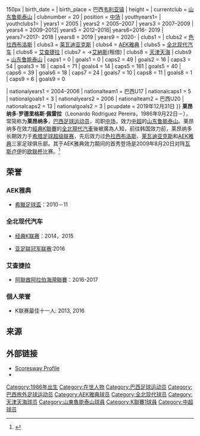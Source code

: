 {{noteTA|G1=Football}}
{{Infobox football biography
| name = 莱昂纳多
| fullname = 莱昂纳多·罗德里格斯·佩雷拉
| image = 레오나르두.jpg{{!}}150px
| birth_date  = {{birth date and age|1986|9|22}}
| birth_place = 巴西[[韦利亚镇|韦利亚镇]]
| height = {{height|m=1.73}}
| currentclub = [[山东鲁能泰山足球俱乐部|山东鲁能泰山]]
| clubnumber = 20
| position = [[中场_(足球)|中场]]
| youthyears1= 
| youthclubs1= 
| years1 = 2005  | years2 = 2005–2007  | years3 = 2007–2009  | years4 = 2009–2012| years5 = 2012–2016| years6=2016- 2019 | years7=2017- 2018 | years8 = 2019 | years9 = 2020-
| clubs1 = {{le|卡皮沙巴体育|Desportiva Capixaba}}
| clubs2 = [[色拉西布洛斯足球俱乐部|色拉西布洛斯]]  
| clubs3 = [[莱瓦迪亚克斯足球俱乐部|莱瓦迪亚克斯]]  
| clubs4 = [[AEK雅典足球會|AEK雅典]]
| clubs5 = [[全北现代汽车|全北现代汽车]]
| clubs6 = [[艾查捷拉俱乐部|艾查捷拉]]
| clubs7 = →[[艾納斯足球會|艾納斯]](租借)
| clubs8 = [[天津天海足球俱乐部|天津天海]]
| clubs9 = [[山东鲁能泰山足球俱乐部|山东鲁能泰山]]
| caps1 = 0 
| goals1 = 0
| caps2 = 49
| goals2 = 16  
| caps3 = 54
| goals3 = 16  
| caps4 = 71
| goals4 = 14 
| caps5 = 161
| goals5 = 40
| caps6 = 39
| goals6 = 18
| caps7 = 24
| goals7 = 10
| caps8 = 11
| goals8 = 1
| caps9 = 6
| goals9 = 0

| nationalyears1       = 2004–2006
| nationalteam1        = 巴西U17
| nationalcaps1        = 5
| nationalgoals1       = 3
| nationalyears2       = 2006
| nationalteam2        = 巴西U20
| nationalcaps2        = 13
| nationalgoals2       = 3
| pcupdate = 2019年12月31日
}}
'''莱昂纳多·罗德里格斯·佩雷拉'''（Leonardo Rodriguez Pereira，1986年9月22日－），常简称为'''莱昂纳多'''，[[巴西|巴西]][[足球运动员|足球运动员]]，司职[[中场_(足球)|中场]]，效力[[中超|中超]]的[[山东鲁能泰山足球俱乐部|山东鲁能泰山]]。莱昂纳多在效力[[經典K聯賽|經典K聯賽]]的[[全北現代汽車|全北現代汽車]]後被廣為人知，前往韩国效力前，莱昂纳多长期效力于[[希腊足球超级联赛|希腊足球超级联赛]]，先后效力过[[色拉西布洛斯足球俱乐部|色拉西布洛斯]]、[[莱瓦迪亚克斯足球俱乐部|莱瓦迪亚克斯]]和[[AEK雅典足球會|AEK雅典]]三家足球俱乐部。其于AEK雅典效力期间的首秀登场是2009年8月20日对阵[[瓦斯卢伊足球俱乐部|瓦斯卢伊]]的[[欧联杯|欧联杯]]比赛。<ref>{{cite web| url=http://www.uefa.com/competitions/uefacup/fixturesresults/round=2000036/match=2000725/report=lu.html| title=Vasului vs AEK report| publisher=UEFA| accessdate=2009-08-20| deadurl=yes| archiveurl=https://web.archive.org/web/20090822094346/http://www.uefa.com/competitions/uefacup/fixturesresults/round%3D2000036/match%3D2000725/report%3Dlu.html| archivedate=2009-08-22}}</ref>

== 荣誉 ==
=== AEK雅典 ===
* [[希臘足球盃|希臘足球盃]]：2010－11
=== 全北现代汽车 ===
* [[经典K联赛|经典K联赛]]：2014，2015

* [[亚足联冠军联赛|亚足联冠军联赛]]:2016

=== 艾查捷拉 ===
* [[阿聯酋阿拉伯海灣聯賽|阿聯酋阿拉伯海灣聯賽]]：2016-2017

===  個人荣誉 ===
* K联赛最佳十一人: 2013, 2016

== 来源 ==
{{Reflist}}

==外部链接==
* [https://web.archive.org/web/20161026190308/http://www.scoresway.com/?sport=soccer&page=player&id=19176 Scoresway Profile]
* {{K League player|20120270}}

{{DEFAULTSORT: Pereira, Leonardo Rodriguez}}
{{2019年中超分类名单天津天海}}
{{2020年中超分类名单山东}}

[[Category:1986年出生|Category:1986年出生]]
[[Category:在世人物|Category:在世人物]]
[[Category:巴西足球运动员|Category:巴西足球运动员]]
[[Category:巴西旅外足球运动员|Category:巴西旅外足球运动员]]
[[Category:AEK雅典球员|Category:AEK雅典球员]]
[[Category:全北现代球员|Category:全北现代球员]]
[[Category:天津天海球员|Category:天津天海球员]]
[[Category:山東魯能泰山球員|Category:山東魯能泰山球員]]
[[Category:K聯賽1球員|Category:K聯賽1球員]]
[[Category:中超球员|Category:中超球员]]